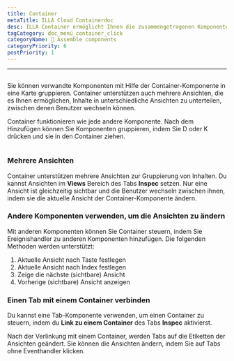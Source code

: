 ```yaml
---
title: Container
metaTitle: ILLA Cloud Containerdoc
desc: ILLA Container ermöglicht Ihnen die zusammengetragenen Komponenten in einer Karte zusammenzufassen
tagCategory: doc_menü_container_click
categoryName: 🧬 Assemble components
categoryPriority: 6
postPriority: 1
---
```


* * *

## <Heading hidden>Container</Heading>

Sie können verwandte Komponenten mit Hilfe der Container-Komponente in eine Karte gruppieren. Container unterstützen auch mehrere Ansichten, die es Ihnen ermöglichen, Inhalte in unterschiedliche Ansichten zu unterteilen, zwischen denen Benutzer wechseln können.

Container funktionieren wie jede andere Komponente. Nach dem Hinzufügen können Sie Komponenten gruppieren, indem Sie D oder K drücken und sie in den Container ziehen.

<img
  src='https://cdn.illacloud.com/official-website/img/docs/assemble/container.png'
  alt=""
/>

### Mehrere Ansichten

Container unterstützen mehrere Ansichten zur Gruppierung von Inhalten. Du kannst Ansichten im **Views** Bereich des Tabs **Inspec** setzen. Nur eine Ansicht ist gleichzeitig sichtbar und die Benutzer wechseln zwischen ihnen, indem sie die aktuelle Ansicht der Container-Komponente ändern.

### Andere Komponenten verwenden, um die Ansichten zu ändern

Mit anderen Komponenten können Sie Container steuern, indem Sie Ereignishandler zu anderen Komponenten hinzufügen. Die folgenden Methoden werden unterstützt:

1.  Aktuelle Ansicht nach Taste festlegen
2.  Aktuelle Ansicht nach Index festlegen
3.  Zeige die nächste (sichtbare) Ansicht
4.  Vorherige (sichtbare) Ansicht anzeigen

### Einen Tab mit einem Container verbinden

Du kannst eine Tab-Komponente verwenden, um einen Container zu steuern, indem du **Link zu einem Container** des Tabs **Inspec** aktivierst.

Nach der Verlinkung mit einem Container, werden Tabs auf die Etiketten der Ansichten geändert. Sie können die Ansichten ändern, indem Sie auf Tabs ohne Eventhandler klicken. 
